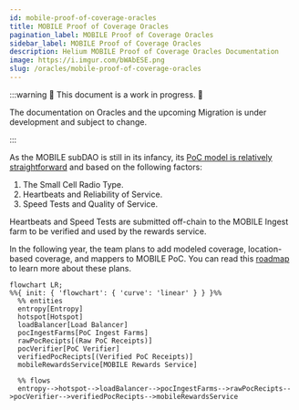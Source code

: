```yaml
---
id: mobile-proof-of-coverage-oracles
title: MOBILE Proof of Coverage Oracles
pagination_label: MOBILE Proof of Coverage Oracles
sidebar_label: MOBILE Proof of Coverage Oracles
description: Helium MOBILE Proof of Coverage Oracles Documentation
image: https://i.imgur.com/bWAbESE.png
slug: /oracles/mobile-proof-of-coverage-oracles
---
```



:::warning 🚧 This document is a work in progress. 🚧

The documentation on Oracles and the upcoming Migration is under development and subject to change.

:::

As the MOBILE subDAO is still in its infancy, its
[PoC model is relatively straightforward](/5g-on-helium/mobile-poc) and based on the following
factors:

1. The Small Cell Radio Type.
2. Heartbeats and Reliability of Service.
3. Speed Tests and Quality of Service.

Heartbeats and Speed Tests are submitted off-chain to the MOBILE Ingest farm to be verified and used
by the rewards service.

In the following year, the team plans to add modeled coverage, location-based coverage, and mappers
to MOBILE PoC. You can read this
[roadmap](https://blog.helium.com/mobile-proof-of-coverage-the-road-ahead-73a25601a13d) to learn
more about these plans.

```mermaid
flowchart LR;
%%{ init: { 'flowchart': { 'curve': 'linear' } } }%%
  %% entities
  entropy[Entropy]
  hotspot[Hotspot]
  loadBalancer[Load Balancer]
  pocIngestFarms[PoC Ingest Farms]
  rawPocRecipts[(Raw PoC Receipts)]
  pocVerifier[PoC Verifier]
  verifiedPocRecipts[(Verified PoC Receipts)]
  mobileRewardsService[MOBILE Rewards Service]

  %% flows
  entropy-->hotspot-->loadBalancer-->pocIngestFarms-->rawPocRecipts-->pocVerifier-->verifiedPocRecipts-->mobileRewardsService

```
